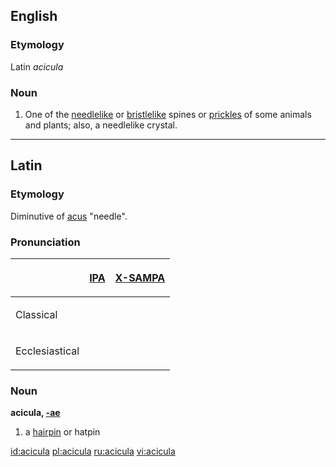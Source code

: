 ==English==

===Etymology===
Latin ''acicula''

===Noun===
{{en-noun|aciculae}}

# One of the [[needlelike]] or [[bristlelike]] spines or [[prickles]] of some animals and plants; also, a needlelike crystal.

----

==Latin==

===Etymology===
Diminutive of [[acus]] "needle".

===Pronunciation===
{| border=1 cellpadding=5
! !! [[w:IPA|IPA]] !! [[w:X-SAMPA|X-SAMPA]]
|-
! Classical
| {{IPA|/aˈkikula/}} || {{SAMPA|/a"kikula/}}
|-
! Ecclesiastical
| {{IPA|/aˈʧikula/}} || {{SAMPA|/a"tSikula/}}
|}

===Noun===
'''acicula, [[Wiktionary Appendix:Latin first declension|-ae]]''' {{f}}

# a [[hairpin]] or hatpin

{{la-attention}}
[[id:acicula]]
[[pl:acicula]]
[[ru:acicula]]
[[vi:acicula]]